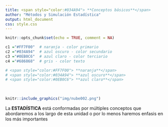 ```yaml
---
title: <span style="color:#034A94"> **Conceptos básicos**</span> 
author: "Métodos y Simulación Estadística"
output: html_document
css: style.css
---
```


```r
knitr::opts_chunk$set(echo = TRUE, comment = NA)

c1 ="#FF7F00"  # naranja - color primario 
c2 ="#034A94"  # azul oscuro - color secundario
c3 ="#0EB0C6"  # azul claro - color terciario
c4 ="#686868"  # gris - color texto

# <span style="color:#FF7F00"> **naranja**</span> 
# <span style="color:#034A94"> **azul oscuro**</span>
# <span style="color:#0EB0C6"> **azul claro**</span>  

```


<br/>


```r
knitr::include_graphics("img/nube002.png")
```

La  **ESTADÍSTICA** está conformadas por múltiples conceptos que abordaremos a los largo de esta unidad o por lo menos haremos enfasis en los más importantes

